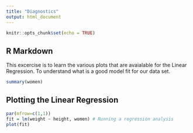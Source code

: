 ```yaml
---
title: "Diagnostics"
output: html_document
---
```


```r
knitr::opts_chunk$set(echo = TRUE)
```

## R Markdown

This excercise is to learn the various plots that are avaialable for the Linear Regression. To understand what is a good model fit for our data set.

```r
summary(women)
```
## Plotting the Linear Regression
```r
par(mfrow=c(1,1))
fit = lm(weight ~ height, women) # Running a regression analysis
plot(fit)
```
